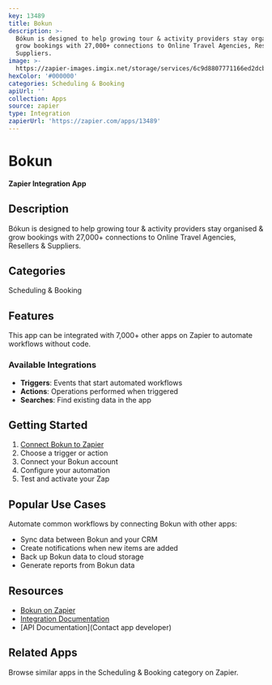 ```yaml
---
key: 13489
title: Bokun
description: >-
  Bókun is designed to help growing tour & activity providers stay organised &
  grow bookings with 27,000+ connections to Online Travel Agencies, Resellers &
  Suppliers.
image: >-
  https://zapier-images.imgix.net/storage/services/6c9d8807771166ed2dcb0df1c912832e.png?auto=format%2Ccompress&ixlib=python-3.0.0&q=50
hexColor: '#000000'
categories: Scheduling & Booking
apiUrl: ''
collection: Apps
source: zapier
type: Integration
zapierUrl: 'https://zapier.com/apps/13489'
---
```

# Bokun

**Zapier Integration App**

## Description

Bókun is designed to help growing tour & activity providers stay organised & grow bookings with 27,000+ connections to Online Travel Agencies, Resellers & Suppliers.

## Categories

Scheduling & Booking

## Features

This app can be integrated with 7,000+ other apps on Zapier to automate workflows without code.

### Available Integrations

- **Triggers**: Events that start automated workflows
- **Actions**: Operations performed when triggered
- **Searches**: Find existing data in the app

## Getting Started

1. [Connect Bokun to Zapier](https://zapier.com/apps/13489)
2. Choose a trigger or action
3. Connect your Bokun account
4. Configure your automation
5. Test and activate your Zap

## Popular Use Cases

Automate common workflows by connecting Bokun with other apps:

- Sync data between Bokun and your CRM
- Create notifications when new items are added
- Back up Bokun data to cloud storage
- Generate reports from Bokun data

## Resources

- [Bokun on Zapier](https://zapier.com/apps/13489)
- [Integration Documentation](https://zapier.com/apps/13489/integrations)
- [API Documentation](Contact app developer)

## Related Apps

Browse similar apps in the Scheduling & Booking category on Zapier.
